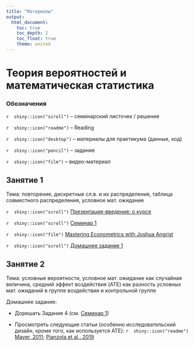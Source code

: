 ```yaml
---
title: "Материалы"
output:
  html_document:
    toc: true
    toc_depth: 2
    toc_float: true
    theme: united
---
```

# Теория вероятностей и математическая статистика


### Обозначения

`r  shiny::icon("scroll")` -- семинарский листочек / решение 

`r  shiny::icon("readme")` -- Reading

`r  shiny::icon("desktop")` -- материалы для практикума (данные, код)

`r  shiny::icon("pencil")` -- задание

`r  shiny::icon("film")` -- видео-материал
 
## Занятие 1
 
Тема: повторение, дискретные сл.в. и их распределения, таблица совместного распределения, условное мат. ожидание

`r  shiny::icon("scroll")` <a href="ps23_tvims2_intro.pdf" title=>Презентация-введение: о курсе</a>

`r  shiny::icon("scroll")` <a href="ps23_tvims2_seminar_1.pdf" title=>Семинар 1</a>

`r  shiny::icon("film")` <a href="https://www.youtube.com/watch?v=WwW8y5dZs80&list=PL-uRhZ_p-BM5ovNRg-G6hDib27OCvcyW8" title=>Mastering Econometrics with Joshua Angrist</a>

`r  shiny::icon("scroll")` <a href="ps23_tvims2_hw1.pdf" title=>Домашнее задание 1</a>

## Занятие 2
 
Тема: условные вероятности, условное мат. ожидание как случайная величина, средний эффект воздействия (ATE) как разность условных мат. ожиданий в группе воздействия и контрольной группе 

Домашнее задание: 

* Дорешать Задание 4 (см. <a href="ps23_tvims2_seminar_1.pdf" title=>Семинар 1</a>)

* Просмотреть следующие статьи (особенно исследовательский дизайн, кроме того, как используется ATE): `r  shiny::icon("readme")` <a href="https://disk.yandex.ru/i/ri6jodHqYpQxCw" title=>Mayer, 2011</a>; <a href="https://disk.yandex.ru/i/egohYd4tpMy_gg" title=>Pianzola et al., 2019</a>


